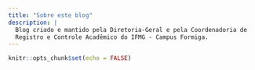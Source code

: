 ```yaml
---
title: "Sobre este blog"
description: |
  Blog criado e mantido pela Diretoria-Geral e pela Coordenadoria de 
  Registro e Controle Acadêmico do IFMG - Campus Formiga.
---
```


```r
knitr::opts_chunk$set(echo = FALSE)
```
